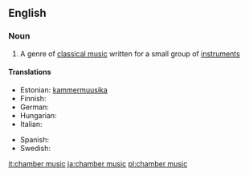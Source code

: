 ==English==

===Noun===
{{wikipedia}}
{{en-noun|sg=[[chamber]] [[music]]|-}}

#{{music}} A genre of [[classical music]] written for a small group of [[instrument]]s

====Translations====
{{trans-top|chamber music}}
* Estonian: [[kammermuusika]]
* Finnish: {{t|fi|kamarimusiikki}}
* German: {{t|de|Kammermusik|f}}
* Hungarian: {{t|hu|kamarazene}}
* Italian: {{t-|it|musica da camera|f}}
{{trans-mid}}
* Spanish: {{t|es|música de cámara|f}}
* Swedish: {{t|sv|kammarmusik|c}}
{{trans-bottom}}

[[it:chamber music]]
[[ja:chamber music]]
[[pl:chamber music]]